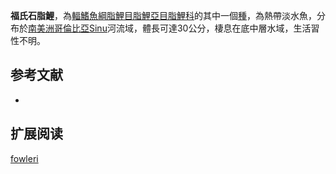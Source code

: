 {{Speciesbox
| status = NE
| status_system = IUCN3.1
| image = 
| genus = Brycon
| species = fowleri
| authority = [[Dahl|Dahl]], 1955
| synonyms = 
}}
'''福氏石脂鯉'''，為[[輻鰭魚綱|輻鰭魚綱]][[脂鯉目|脂鯉目]][[脂鯉亞目|脂鯉亞目]][[脂鯉科|脂鯉科]]的其中一個[[種|種]]，為熱帶淡水魚，分布於[[南美洲|南美洲]][[哥倫比亞|哥倫比亞]]Sinu河流域，體長可達30公分，棲息在底中層水域，生活習性不明。

==参考文献==
{{refbegin}}
*{{FishBase_species|genus=Brycon|species=fowleri|year=2013|month=11}}
{{refend}}

== 扩展阅读 ==
{{refbegin}}
{{wikispecies-inline|Brycon fowleri|福氏石脂鯉}}
{{refend}}
{{Taxonbar|from=Q6420900}}

[[Category:石脂鯉屬|fowleri]]


{{魚類小作品}}